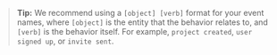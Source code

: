 > **Tip:** We recommend using a `[object] [verb]` format for your event names, where `[object]` is the entity that the behavior relates to, and `[verb]` is the behavior itself. For example, `project created`, `user signed up`, or `invite sent`.
